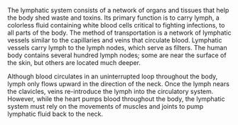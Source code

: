 The lymphatic system consists of a network of organs and tissues that help the body shed waste and toxins. Its primary function is to carry lymph, a colorless fluid containing white blood cells critical to fighting infections, to all parts of the body. The method of transportation is a network of lymphatic vessels similar to the capillaries and veins that circulate blood. Lymphatic vessels carry lymph to the lymph nodes, which serve as filters. The human body contains several hundred lymph nodes; some are near the surface of the skin, but others are located much deeper.

Although blood circulates in an uninterrupted loop throughout the body, lymph only flows upward in the direction of the neck. Once the lymph nears the clavicles, veins re-introduce the lymph into the circulatory system. However, while the heart pumps blood throughout the body, the lymphatic system must rely on the movements of muscles and joints to pump lymphatic fluid back to the neck. 